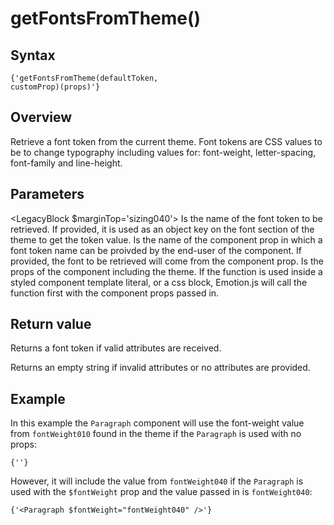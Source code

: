 

# getFontsFromTheme()

## Syntax

<Code>{'getFontsFromTheme(defaultToken, customProp)(props)'}</Code>

## Overview

Retrieve a font token from the current theme. Font tokens are CSS values to be to change typography including values for: font-weight, letter-spacing, font-family and line-height.

## Parameters

<LegacyBlock $marginTop='sizing040'>
  <Prop name='defaultToken' type='ThemeToken'>
    Is the name of the font token to be retrieved. If provided, it is used as an object key on the font section of the theme to get the token value.
  </Prop>
  <Prop name='customProp' type="Exclude<keyof Props, 'theme'>">
    Is the name of the component prop in which a font token name can be proivded by the end-user of the component. If provided, the font to be retrieved will come from the component prop.
  </Prop>
  <Prop name='props' type='Props'>
    Is the props of the component including the theme. If the function is used inside a styled component template literal, or a css block, Emotion.js will call the function first with the component props passed in.
  </Prop>
</LegacyBlock>

## Return value

Returns a font token if valid attributes are received.

Returns an empty string if invalid attributes or no attributes are provided.

## Example

<CodeFromFile language="text" path="examples/utils/get-fonts-from-theme.tsx"/>

In this example the `Paragraph` component will use the font-weight value from `fontWeight010` found in the theme if the `Paragraph` is used with no props:

<Code>{'<Paragraph />'}</Code>

However, it will include the value from `fontWeight040` if the `Paragraph` is used with the `$fontWeight` prop and the value passed in is `fontWeight040`:

<Code>{'<Paragraph $fontWeight="fontWeight040" />'}</Code>
